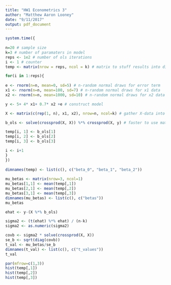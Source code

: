 ```yaml
---
title: "HW1 Econometrics 3"
author: "Matthew Aaron Looney"
date: "9/11/2017"
output: pdf_document
---
```


```r

system.time({
  
n=20 # sample size
k=3 # number of paramaters in model
reps <- 1e2 # number of ols iterations
i <- 1 # counter
temp <- matrix(nrow = reps, ncol = k) # matrix to stuff results into dim= "reps" X 3

for(i in 1:reps){
  
e <- rnorm(n=n, mean=0, sd=5) # n-random normal draws for error term
x1 <- rnorm(n=n, mean=100, sd=7) # n-random normal draws for x1 data
x2 <- rnorm(n=n, mean=1000, sd=10) # n-random normal draws for x2 data

y <- 5+ 4* x1+ 0.7* x2 +e # construct model

X <- matrix(c(rep(1, n), x1, x2), nrow=n, ncol=k) # gather X-data into single matrix

b_ols <- solve(crossprod(X, X)) %*% crossprod(X, y) # faster to use matrix algebra over lm function

temp[i, 1] <- b_ols[1]
temp[i, 2] <- b_ols[2]
temp[i, 3] <- b_ols[3]

i <- i+1
}
})
  
dimnames(temp) <- list(c(), c("beta_0", "beta_1", "beta_2"))
  
mu_betas <- matrix(nrow=3, ncol=1)
mu_betas[1,1] <- mean(temp[,1])
mu_betas[2,1] <- mean(temp[,2])
mu_betas[3,1] <- mean(temp[,3])
dimnames(mu_betas) <- list(c(), c("betas"))
mu_betas

ehat <- y-(X %*% b_ols)

sigma2 <- (t(ehat) %*% ehat) / (n-k)
sigma2 <- as.numeric(sigma2)

covb <- sigma2 * solve(crossprod(X, X))
se_b <- sqrt(diag(covb))
t_val <- mu_betas/se_b
dimnames(t_val) <- list(c(), c("t_values"))
t_val


```
  
```r

par(mfrow=c(1,3))
hist(temp[,1])
hist(temp[,2])
hist(temp[,3])

```












